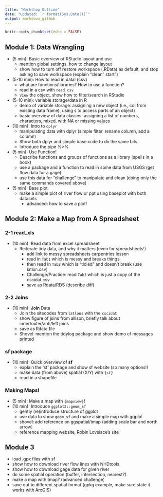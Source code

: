 ```yaml
---
title: "Workshop Outline"
date: "Updated: `r format(Sys.Date())`"
output: markdown_github
---
```


```r
knitr::opts_chunk$set(echo = FALSE)
```

## Module 1: Data Wrangling

  - (5 min): Basic overview of RStudio layout and use
    - mention global settings, how to change layout
    - show how to turn off restore workspace (.RData) as default, and stop asking to save workspace (explain "clean" start")
  - (5-10 min): How to read in data! (csv)
    - what are functions/libraries? How to use a function?
    - read in a csv with `read.csv`
    - `View` the object, show how to filter/search in RStudio
  - (5-10 min): variable storage/data in R
    - demo of variable storage: assigning a new object (i.e., col from existing data frame), using `$` to access parts of an object)
    - basic overview of data classes: assigning a list of numbers, characters, mixed, with NA or missing values
  - (10 min): Intro to `dplyr`
    - manipulating data with dplyr (simple filter, rename column, add a column)
    - Show both dplyr and simple base code to do the same bits.
    - Introduce the pipe %>%
  - (5 min): Use Function!
    - Describe functions and groups of functions as a library (spells in a book)
    - use a package and a function to read in some data from USGS (get flow data for a gage)
    - use this data for "challenge" to manipulate and clean (doing only the same commands covered above)
  - (5 min): Base plot
    - make a simple plot of river flow or ppt using baseplot with both datasets
      - advanced: how to save a plot!

## Module 2: Make a Map from A Spreadsheet

### 2-1 read_xls

  - (10 min): Read data from excel spreadsheet
    - Reiterate tidy data, and why it matters (even for spreadsheets!)
      - add link to messy spreadsheets carpentries lesson
      - read in `Tab1` which is messy and breaks things
      - then read in `Tab2` which is "tidied" and doesn't break (use latlon.csv)
      - Challenge/Practice: read `Tab3` which is just a copy of the cscidat.csv
      - save as Rdata/RDS (describe diff)

### 2-2 Joins

  - (10 min): **Join** Data
      - Join the sitecodes from `latlons` with the `cscidat`
      - show figure of joins from allison, briefly talk about inner/outer/anti/left joins
      - save as Rdata file
      - Shovel: mention the tidylog package and show demo of messages printed

### sf package

  - (10 min): Quick overview of **sf**
    - explain the 'sf' package and show sf website (so many options!)
    - make data (from above) spatial (X/Y) with `{sf}`
    - read in a shapefile

### Making Maps!

  - (5 min): Make a map with `{mapview}`!
  - (10 min): Introduce `ggplot2::geom_sf`
    - gently (re)introduce structure of ggplot
    - use data to show `geom_sf` and make a simple map with ggplot
    - shovel: add reference on ggspatial/tmap (adding scale bar and north arrow)
    - reference mapping website, Robin Lovelace's site

## Module 3

- load .gpx files with sf
- show how to download river flow lines with NHDtools
- show how to download gage data for given river
- do some spatial operation (buffer, intersection, nearest?)
- make a map with tmap? (advanced challenge)
- save out to different spatial format (gpkg example, make sure state it works with ArcGIS)